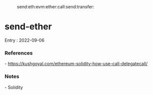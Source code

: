 :send:eth:evm:ether:call:send:transfer:

= send-ether =

Entry : 2022-09-06

=== References ===
- https://kushgoyal.com/ethereum-solidity-how-use-call-delegatecall/

=== Notes ===
- Solidity
{{file:~/vimwiki/screen-grabs/8743098_scrot.png}}
